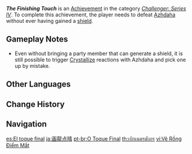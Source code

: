 {{About|[[Challenger: Series IV]] achievement|the [[Natlan: The Land of Fire and Competition (II)]] achievement|The Finishing Touch?|Chiori's 4th Ascension Passive|The Finishing Touch}}
{{Achievement Infobox
|title        = The Finishing Touch
|id           = 82109
|order id     = 2099
|category     = Challenger: Series IV
|description  = Defeat [[Azhdaha (Weekly Boss)|Azhdaha]] without ever having gained a [[Shields|shield]].
|requirements = 
|primogems    = 10
|tracking     = 
|topic        = Azhdaha (Weekly Boss)
}}
'''''The Finishing Touch''''' is an [[Achievement]] in the category ''[[Challenger: Series IV]]''. To complete this achievement, the player needs to defeat [[Azhdaha (Weekly Boss)|Azhdaha]] without ever having gained a [[Shields|shield]].

==Gameplay Notes==
* Even without bringing a party member that can generate a shield, it is still possible to trigger [[Crystallize]] reactions with Azhdaha and pick one up by mistake.
<!--
==Trivia==

==Video Guides==
{{EVT
|video1   = 
|caption1 = 
}}
-->
==Other Languages==
{{Other Languages
|en      = The Finishing Touch
|zhs     = 画龙点睛
|zhs_rm  = Huà Lóng Diǎn Jīng
|zht     = 畫龍點睛
|zht_rm  = Huà Lóng Diǎn Jīng
|zh_tl   = 
|zh_note = An idiom that literally means "{{wt|畫龍點睛#Chinese|dotting the eye while drawing the dragon}}."
|ja      = 画龍点睛
|ja_rm   = Garyou Tensei
|ja_tl   = 
|ko      = 화룡점정
|ko_rm   = Hwaryongjeongjeom
|ko_tl   = The Finishing Touch
|es      = El toque final
|es_tl   = The Final Touch
|fr      = Touche finale
|fr_tl   = Final Touch
|ru      = Последний штрих
|ru_tl   = The Last Stroke
|th      = เบิกเนตรมังกร
|th_rm   = 
|th_tl   = 
|vi      = Vẽ Rồng Điểm Mắt
|vi_tl   = 
|de      = Der letzte Schliff
|de_tl   = The Last Finishing
|id      = Sentuhan Terakhir
|id_tl   = Final Touch
|pt      = O Toque Final
|pt_tl   = 
|tr      = Son Rötuşlar
|tr_tl   = Finishing Touches
|it      = Tocco finale
|it_tl   = 
}}

==Change History==
{{Change History|2.0}}
<!--
==References==
{{Reflist}}
-->
==Navigation==
{{Achievement Navbox|Challenger: Series IV}}

[[es:El toque final]]
[[ja:画龍点晴]]
[[pt-br:O Toque Final]]
[[th:เบิกเนตรมังกร]]
[[vi:Vẽ Rồng Điểm Mắt]]